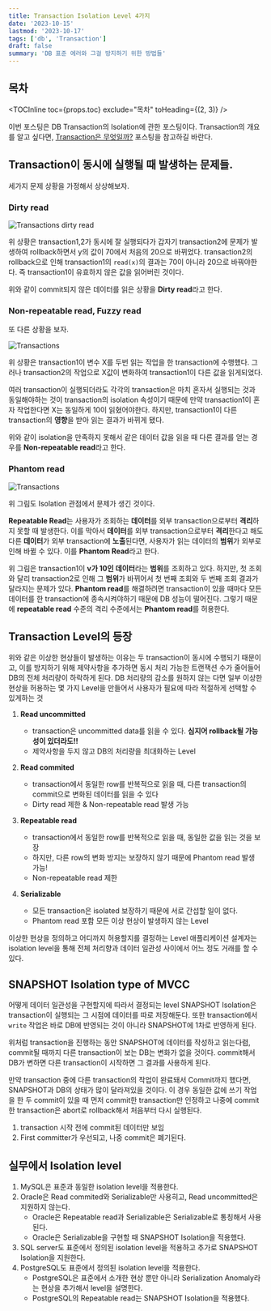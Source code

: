```yaml
---
title: Transaction Isolation Level 4가지
date: '2023-10-15'
lastmod: '2023-10-17'
tags: ['db', 'Transaction']
draft: false
summary: 'DB 표준 에러와 그걸 방지하기 위한 방법들'
---
```


## 목차

<TOCInline toc={props.toc} exclude="목차" toHeading={(2, 3)} />

이번 포스팅은 DB Transaction의 Isolation에 관한 포스팅이다. Transaction의 개요를 알고 싶다면, [Transaction은 무엇일까?](/blog/db/what-is-transaction) 포스팅을 참고하길 바란다.

## Transaction이 동시에 실행될 때 발생하는 문제들.

세가지 문제 상황을 가정해서 상상해보자.

### Dirty read

<img alt="Transactions dirty read" src="/static/images/db/db-transaction-diry-read.png" />

위 상황은 transaction1,2가 동시에 잘 실행되다가 갑자기 transaction2에 문제가 발생하여 rollback하면서 y의 값이 70에서 처음의 20으로 바뀌었다.
transaction2의 rollback으로 인해 transaction1의 `read(x)`의 결과는 70이 아니라 20으로 바꿔야한다. 즉 transaction1이 유효하지 않은 값을 읽어버린 것이다.

위와 같이 commit되지 않은 데이터를 읽은 상황을 **Dirty read**라고 한다.

### Non-repeatable read, Fuzzy read

또 다른 상황을 보자.

<img alt="Transactions" src="/static/images/db/db-isolation.png" />

위 상황은 transaction1이 변수 X를 두번 읽는 작업을 한 transaction에 수행했다.
그러나 transaction2의 작업으로 X값이 변화하여 transaction1이 다른 값을 읽게되었다.

여러 transaction이 실행되더라도 각각의 transaction은 마치 혼자서 실행되는 것과 동일해야하는 것이 transaction의 isolation 속성이기 때문에
만약 transaction1이 혼자 작업한다면 X는 동일하게 10이 읽혔어야한다. 하지만, transaction1이 다른 transaction의 **영향**을 받아 읽는 결과가 바뀌게 됐다.

위와 같이 isolation을 만족하지 못해서 같은 데이터 값을 읽을 때 다른 결과를 얻는 경우를 **Non-repeatable read**라고 한다.

### Phantom read

<img alt="Transactions" src="/static/images/db/db-phantom-read.png" />

위 그림도 Isolation 관점에서 문제가 생긴 것이다.

**Repeatable Read**는 사용자가 조회하는 **데이터**를 외부 transaction으로부터 **격리**하지 못할 때 발생한다. 이를 막아서 **데이터**를 외부 transaction으로부터 **격리**한다고 해도
다른 **데이터**가 외부 transaction에 **노출**된다면, 사용자가 읽는 데이터의 **범위**가 외부로 인해 바뀔 수 있다.
이를 **Phantom Read**라고 한다.

위 그림은 transaction1이 **v가 10인 데이터**라는 **범위**를 조회하고 있다. 하지만, 첫 조회와 달리 transaction2로 인해 그 **범위**가 바뀌어서 첫 번째 조회와 두 번째 조회 결과가 달라지는 문제가 있다.
**Phantom read**를 해결하려면 transaction이 있을 때마다 모든 데이터를 한 transaction에 종속시켜야하기 때문에 DB 성능이 떨어진다.
그렇기 때문에 **repeatable read** 수준의 격리 수준에서는 **Phantom read**를 허용한다.

## Transaction Level의 등장

위와 같은 이상한 현상들이 발생하는 이유는 두 transaction이 동시에 수행되기 때문이고, 이를 방지하기 위해 제약사항을 추가하면 동시 처리 가능한 트랜잭션 수가 줄어들어 DB의 전체 처리량이 하락하게 된다.
DB 처리량의 감소를 원하지 않는 다면 일부 이상한 현상을 허용하는 몇 가지 Level을 만들어서 사용자가 필요에 따라 적절하게 선택할 수 있게하는 것

1. **Read uncommitted**

   - transaction은 uncommitted data를 읽을 수 있다. **심지어 rollback될 가능성이 있더라도!!**
   - 제약사항을 두지 않고 DB의 처리량을 최대화하는 Level

2. **Read commited**
   - transaction에서 동일한 row를 반복적으로 읽을 때, 다른 transaction의 commit으로 변화된 데이터를 읽을 수 있다
   - Dirty read 제한 & Non-repeatable read 발생 가능
3. **Repeatable read**
   - transaction에서 동일한 row를 반복적으로 읽을 때, 동일한 값을 읽는 것을 보장
   - 하지만, 다른 row의 변화 방지는 보장하지 않기 때문에 Phantom read 발생 가능!
   - Non-repeatable read 제한
4. **Serializable**
   - 모든 transaction은 isolated 보장하기 때문에 서로 간섭할 일이 없다.
   - Phantom read 포함 모든 이상 현상이 발생하지 않는 Level

이상한 현상을 정의하고 어디까지 허용할지를 결정하는 Level
애플리케이션 설계자는 isolation level을 통해 전체 처리향과 데이터 일관성 사이에서 어느 정도 거래를 할 수 있다.

## SNAPSHOT Isolation type of MVCC

어떻게 데이터 일관성을 구현할지에 따라서 결정되는 level
SNAPSHOT Isolation은 transaction이 실행되는 그 시점에 데이터를 따로 저장해둔다.
또한 transaction에서 `write` 작업은 바로 DB에 반영되는 것이 아니라 SNAPSHOT에 1차로 반영하게 된다.

위처럼 transaction을 진행하는 동안 SNAPSHOT에 데이터를 작성하고 읽는다렴, commit될 때까지 다른 transaction이 보는 DB는 변화가 없을 것이다.
commit해서 DB가 변하면 다른 transaction이 시작하면 그 결과를 사용하게 된다.

만약 transaction 중에 다른 transaction의 작업이 완료돼서 Commit까지 했다면, SNAPSHOT과 DB의 상태가 많이 달라져있을 것이다.
이 경우 동일한 값에 쓰기 작업을 한 두 commit이 있을 때 먼저 commit한 transaction만 인정하고 나중에 commit한 transaction은 abort로 rollback해서 처음부터 다시 실행된다.

1. transaction 시작 전에 commit된 데이터만 보임
2. First committer가 우선되고, 나중 commit은 폐기된다.

## 실무에서 Isolation level

1. MySQL은 표준과 동일한 isolation level을 적용한다.
2. Oracle은 Read commited와 Serializable만 사용히고, Read uncommitted은 지원하지 않는다.
   - Oracle은 Repeatable read과 Serializable은 Serializable로 통칭해서 사용된다.
   - Oracle은 Serializable을 구현할 때 SNAPSHOT Isolation을 적용했다.
3. SQL server도 표준에서 정의된 isolation level을 적용하고 추가로 SNAPSHOT Isolation을 지원한다.
4. PostgreSQL도 표준에서 정의된 isolation level을 적용한다.
   - PostgreSQL은 표준에서 소개한 현상 뿐만 아니라 Serialization Anomaly라는 현상을 추가해서 level을 설명한다.
   - PostgreSQL의 Repeatable read는 SNAPSHOT Isolation을 적용했다.
